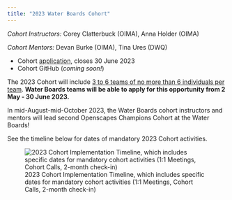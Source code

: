 ```yaml
---
title: "2023 Water Boards Cohort"
---
```


*Cohort Instructors:* Corey Clatterbuck (OIMA), Anna Holder (OIMA)

*Cohort Mentors:* Devan Burke (OIMA), Tina Ures (DWQ)

-   Cohort [application](https://forms.office.com/Pages/ResponsePage.aspx?id=JWoY_kl95kGZQQXSKB02wdDrmhOKKfJEmnxc6Aq8nNxUQVhJMVlHSkszUkk4MzMyN0JMTEYyNkRLNi4u), closes 30 June 2023
-   Cohort GitHub (*coming soon!*)

The 2023 Cohort will include [3 to 6 teams of no more than 6 individuals per team]{.underline}. **Water Boards teams will be able to apply for this opportunity from 2 May - 30 June 2023.**

In mid-August-mid-October 2023, the Water Boards cohort instructors and mentors will lead second Openscapes Champions Cohort at the Water Boards!

See the timeline below for dates of mandatory 2023 Cohort activities.

![2023 Cohort Implementation Timeline, which includes specific dates for mandatory cohort activities (1:1 Meetings, Cohort Calls, 2-month check-in)](images/swrcb2023-cohort-timeline.png){fig-alt="Timeline displaying milestones for the implementation of the 2023 Water Boards Cohort: mid-Feb DMC Presentation, mid-Feb through Jul pre-cohort engagement, Aug 8-11 1:1 meetings , Cohort calls on Aug 16, Aug 30, Sep 13, Sep 27, Oct 11, with seaside chats and co-working sessions scheduled on weeks alternate to Cohort calls, and the 2-month check-in scheduled for Dec 6"}
